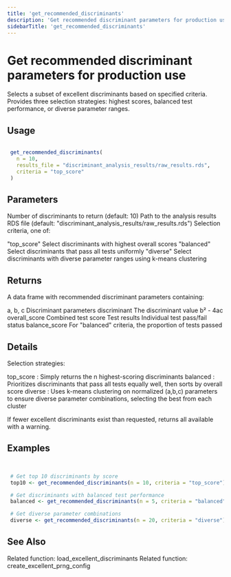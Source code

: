 ```yaml
---
title: 'get_recommended_discriminants'
description: 'Get recommended discriminant parameters for production use'
sidebarTitle: 'get_recommended_discriminants'
---
```


# Get recommended discriminant parameters for production use


 Selects a subset of excellent discriminants based on specified criteria.
 Provides three selection strategies: highest scores, balanced test performance,
 or diverse parameter ranges.


## Usage

```r

 get_recommended_discriminants(
   n = 10,
   results_file = "discriminant_analysis_results/raw_results.rds",
   criteria = "top_score"
 )

```

## Parameters

<ParamField body="n" type="any">
  Number of discriminants to return (default: 10)
</ParamField>
<ParamField body="results_file" type="any">
  Path to the analysis results RDS file
 (default: "discriminant_analysis_results/raw_results.rds")
</ParamField>
<ParamField body="criteria" type="any">
  Selection criteria, one of:

 "top_score" Select discriminants with highest overall scores
 "balanced" Select discriminants that pass all tests uniformly
 "diverse" Select discriminants with diverse parameter ranges using k-means clustering

</ParamField>

## Returns


 A data frame with recommended discriminant parameters containing:

 a, b, c Discriminant parameters
 discriminant The discriminant value b² - 4ac
 overall_score Combined test score
 Test results Individual test pass/fail status
 balance_score For "balanced" criteria, the proportion of tests passed



## Details


 Selection strategies:

   top_score : Simply returns the n highest-scoring discriminants
   balanced : Prioritizes discriminants that pass all tests equally well,
 then sorts by overall score
   diverse : Uses k-means clustering on normalized (a,b,c) parameters
 to ensure diverse parameter combinations, selecting the best from each cluster


 If fewer excellent discriminants exist than requested, returns all available
 with a warning.


## Examples

```r


 # Get top 10 discriminants by score
 top10 <- get_recommended_discriminants(n = 10, criteria = "top_score")

 # Get discriminants with balanced test performance
 balanced <- get_recommended_discriminants(n = 5, criteria = "balanced")

 # Get diverse parameter combinations
 diverse <- get_recommended_discriminants(n = 20, criteria = "diverse")


```

## See Also

<CardGroup cols={2}>
  <Card title="load_excellent_discriminants" href="/api-reference/r-functions/load_excellent_discriminants">
    Related function: load_excellent_discriminants
  </Card>
  <Card title="create_excellent_prng_config" href="/api-reference/r-functions/create_excellent_prng_config">
    Related function: create_excellent_prng_config
  </Card>
</CardGroup>
